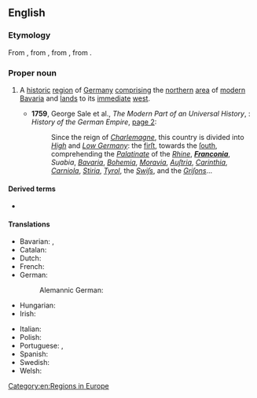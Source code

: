 {{also|Francónia|Francònia|Francônia}}
==English==
{{wikipedia}}

===Etymology===
From {{der|en|ML.|Franconia}}, from {{m|la|Francus||Frank}}, from {{der|en|frk|*frankō||a Frank}}, from {{der|en|gem-pro|*frankô||}}.

===Proper noun===
{{en-proper noun}}

# {{lb|en|geography|historical}} A [[historic]] [[region]] of [[Germany]] [[comprising]] the [[northern]] [[area]] of [[modern]] [[Bavaria]] and [[land]]s to its [[immediate]] [[west]].
#* '''1759''', George Sale et al., ''The Modern Part of an Universal History'', {{nowrap|volume XXIX}}: ''History of the German Empire'', [http://books.google.com/books?id=dFtjAAAAMAAJ&pg=PA2 page&nbsp;2]:
#*: Since the reign of ''[[Charlemagne]]'', this country is divided into ''[[High Germany|High]]'' and ''[[Low Germany]]'': the [[first|firſt]], towards the [[south|ſouth]], comprehending the ''[[Palatinate]]'' of the ''[[Rhine]]'', '''''[[Franconia]]''''', ''Suabia'', ''[[Bavaria]]'', ''[[Bohemia]]'', ''[[Moravia]]'', ''[[Austria|Auſtria]]'', ''[[Carinthia]]'', ''[[Carniola]]'', ''[[Stiria]]'', ''[[Tyrol]]'', the ''[[Swiss|Swiſs]]'', and the ''[[Grisons|Griſons]]''...

====Derived terms====
* {{l|en|Franconian}}

====Translations====
{{trans-top|region of Germany}}
* Bavarian: {{t|bar|Frankn}}, {{t|bar|Frangn}}
* Catalan: {{t|ca|Francònia|f}}
* Dutch: {{t+|nl|Franken|n}}
* French: {{t+|fr|Franconie|f}}
* German: {{t+|de|Franken}}
*: Alemannic German: {{t|gsw|Franke}}
* Hungarian: {{t|hu|Frankföld}}
* Irish: {{t|ga|Francóin|f|alt=an Fhrancóin}}
{{trans-mid}}
* Italian: {{t+|it|Franconia|f}}
* Polish: {{t+|pl|Frankonia|f}}
* Portuguese: {{t|pt|Francónia|f}} {{qualifier|Portugal}}, {{t|pt|Francônia|f}} {{qualifier|Brazil}}
* Spanish: {{t|es|Franconia|f}}
* Swedish: {{t+|sv|Franken|n}}
* Welsh: {{t|cy|Ffranconia|f}}
{{trans-bottom}}

[[Category:en:Regions in Europe]]
{{C|en|Historical and traditional regions}}